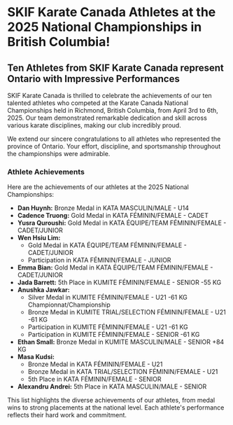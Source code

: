 # SKIF Karate Canada Athletes at the 2025 National Championships in British Columbia!

## Ten Athletes from SKIF Karate Canada represent Ontario with Impressive Performances

SKIF Karate Canada is thrilled to celebrate the achievements of our ten talented athletes who competed at the Karate Canada National Championships held in Richmond, British Columbia, from April 3rd to 6th, 2025. Our team demonstrated remarkable dedication and skill across various karate disciplines, making our club incredibly proud.

We extend our sincere congratulations to all athletes who represented the province of Ontario. Your effort, discipline, and sportsmanship throughout the championships were admirable.

### Athlete Achievements

Here are the achievements of our athletes at the 2025 National Championships:

* **Dan Huynh:** Bronze Medal in KATA MASCULIN/MALE - U14
* **Cadence Truong:** Gold Medal in KATA FÉMININ/FEMALE - CADET
* **Yusra Quroushi:** Gold Medal in KATA ÉQUIPE/TEAM FÉMININ/FEMALE - CADET/JUNIOR
* **Wen Hsiu Lim:**
    * Gold Medal in KATA ÉQUIPE/TEAM FÉMININ/FEMALE - CADET/JUNIOR
    * Participation in KATA FÉMININ/FEMALE - JUNIOR
* **Emma Bian:** Gold Medal in KATA ÉQUIPE/TEAM FÉMININ/FEMALE - CADET/JUNIOR
* **Jada Barrett:** 5th Place in KUMITE FÉMININ/FEMALE - SENIOR -55 KG
* **Anushka Jawkar:** 
    * Silver Medal in KUMITE FÉMININ/FEMALE - U21 -61 KG Championnat/Championship
    * Bronze Medal in KUMITE TRIAL/SELECTION FÉMININ/FEMALE - U21 -61 KG
    * Participation in KUMITE FÉMININ/FEMALE - U21 -61 KG
    * Participation in KUMITE FÉMININ/FEMALE - SENIOR -61 KG
* **Ethan Small:** Bronze Medal in KUMITE MASCULIN/MALE - SENIOR +84 KG
* **Masa Kudsi:**
    * Bronze Medal in KATA FÉMININ/FEMALE - U21
    * Bronze Medal in KATA TRIAL/SELECTION FÉMININ/FEMALE - U21
    * 5th Place in KATA FÉMININ/FEMALE - SENIOR
* **Alexandru Andrei:** 5th Place in KATA MASCULIN/MALE - SENIOR


This list highlights the diverse achievements of our athletes, from medal wins to strong placements at the national level. Each athlete's performance reflects their hard work and commitment.
